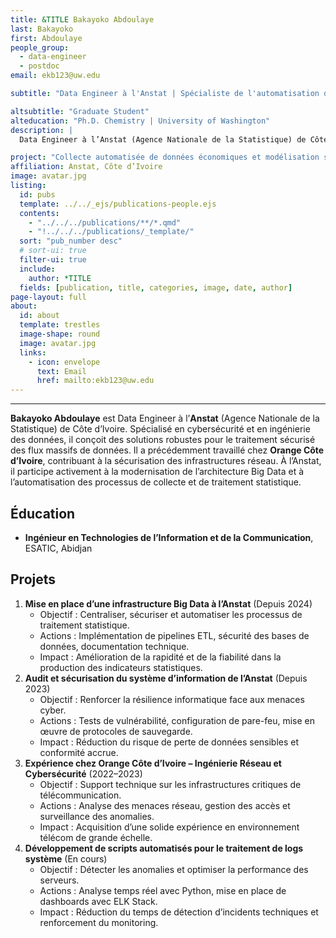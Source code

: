 ```yaml
---
title: &TITLE Bakayoko Abdoulaye 
last: Bakayoko
first: Abdoulaye
people_group: 
  - data-engineer
  - postdoc
email: ekb123@uw.edu

subtitle: "Data Engineer à l'Anstat | Spécialiste de l'automatisation de la collecte et de l'analyse économique"

altsubtitle: "Graduate Student"
alteducation: "Ph.D. Chemistry | University of Washington"
description: |
  Data Engineer à l’Anstat (Agence Nationale de la Statistique) de Côte d’Ivoire, Bakayoko Abdoulaye conçoit et maintient des infrastructures de traitement et de sécurisation des données statistiques. Il contribue à l’automatisation des processus de collecte, au renforcement de la cybersécurité des systèmes d’information, et à l’exploitation de données massives issues de différentes sources numériques. Son expertise soutient la transformation numérique de l’institution et la production d’indicateurs fiables pour l’aide à la décision publique.

project: "Collecte automatisée de données économiques et modélisation statistique appliquée"
affiliation: Anstat, Côte d’Ivoire
image: avatar.jpg
listing:
  id: pubs
  template: ../../_ejs/publications-people.ejs 
  contents: 
    - "../../../publications/**/*.qmd"
    - "!../../../publications/_template/"
  sort: "pub_number desc"
  # sort-ui: true
  filter-ui: true
  include:
    author: *TITLE
  fields: [publication, title, categories, image, date, author]
page-layout: full
about: 
  id: about
  template: trestles
  image-shape: round
  image: avatar.jpg
  links:
    - icon: envelope
      text: Email
      href: mailto:ekb123@uw.edu
---
```


<hr>


:::{#about}

**Bakayoko Abdoulaye** est Data Engineer à l’**Anstat** (Agence Nationale de la Statistique) de Côte d’Ivoire. Spécialisé en cybersécurité et en ingénierie des données, il conçoit des solutions robustes pour le traitement sécurisé des flux massifs de données. Il a précédemment travaillé chez **Orange Côte d'Ivoire**, contribuant à la sécurisation des infrastructures réseau. À l’Anstat, il participe activement à la modernisation de l’architecture Big Data et à l’automatisation des processus de collecte et de traitement statistique.

## Éducation
- **Ingénieur en Technologies de l’Information et de la Communication**, ESATIC, Abidjan

## Projets

1. **Mise en place d’une infrastructure Big Data à l’Anstat** (Depuis 2024)  
   - Objectif : Centraliser, sécuriser et automatiser les processus de traitement statistique.  
   - Actions : Implémentation de pipelines ETL, sécurité des bases de données, documentation technique.  
   - Impact : Amélioration de la rapidité et de la fiabilité dans la production des indicateurs statistiques.

2. **Audit et sécurisation du système d’information de l’Anstat** (Depuis 2023)  
   - Objectif : Renforcer la résilience informatique face aux menaces cyber.  
   - Actions : Tests de vulnérabilité, configuration de pare-feu, mise en œuvre de protocoles de sauvegarde.  
   - Impact : Réduction du risque de perte de données sensibles et conformité accrue.

3. **Expérience chez Orange Côte d’Ivoire – Ingénierie Réseau et Cybersécurité** (2022–2023)  
   - Objectif : Support technique sur les infrastructures critiques de télécommunication.  
   - Actions : Analyse des menaces réseau, gestion des accès et surveillance des anomalies.  
   - Impact : Acquisition d’une solide expérience en environnement télécom de grande échelle.

4. **Développement de scripts automatisés pour le traitement de logs système** (En cours)  
   - Objectif : Détecter les anomalies et optimiser la performance des serveurs.  
   - Actions : Analyse temps réel avec Python, mise en place de dashboards avec ELK Stack.  
   - Impact : Réduction du temps de détection d’incidents techniques et renforcement du monitoring.

:::

